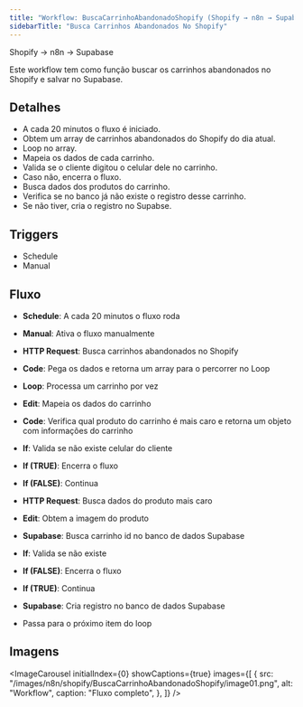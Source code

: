 ```yaml
---
title: "Workflow: BuscaCarrinhoAbandonadoShopify (Shopify → n8n → Supabase)"
sidebarTitle: "Busca Carrinhos Abandonados No Shopify"
---
```



<Info>Shopify → n8n → Supabase</Info>

<Info>
  Este workflow tem como função buscar os carrinhos abandonados no Shopify e
  salvar no Supabase.
</Info>

## Detalhes

- A cada 20 minutos o fluxo é iniciado.
- Obtem um array de carrinhos abandonados do Shopify do dia atual.
- Loop no array.
- Mapeia os dados de cada carrinho.
- Valida se o cliente digitou o celular dele no carrinho.
- Caso não, encerra o fluxo.
- Busca dados dos produtos do carrinho.
- Verifica se no banco já não existe o registro desse carrinho.
- Se não tiver, cria o registro no Supabse.

## Triggers

- Schedule
- Manual

## Fluxo

- **Schedule**: A cada 20 minutos o fluxo roda
- **Manual**: Ativa o fluxo manualmente

- **HTTP Request**: Busca carrinhos abandonados no Shopify
- **Code**: Pega os dados e retorna um array para o percorrer no Loop
- **Loop**: Processa um carrinho por vez
- **Edit**: Mapeia os dados do carrinho
- **Code**: Verifica qual produto do carrinho é mais caro e retorna um objeto com informações do carrinho
- **If**: Valida se não existe celular do cliente
- **If (TRUE)**: Encerra o fluxo
- **If (FALSE)**: Continua
- **HTTP Request**: Busca dados do produto mais caro
- **Edit**: Obtem a imagem do produto
- **Supabase**: Busca carrinho id no banco de dados Supabase
- **If**: Valida se não existe
- **If (FALSE)**: Encerra o fluxo
- **If (TRUE)**: Continua
- **Supabase**: Cria registro no banco de dados Supabase
- Passa para o próximo item do loop

## Imagens

<ImageCarousel
  initialIndex={0}
  showCaptions={true}
  images={[
    {
      src: "/images/n8n/shopify/BuscaCarrinhoAbandonadoShopify/image01.png",
      alt: "Workflow",
      caption: "Fluxo completo",
    },
  ]}
/>

